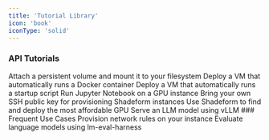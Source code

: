 ```yaml
---
title: 'Tutorial Library'
icon: 'book'
iconType: 'solid'
---
```

### API Tutorials
<Card title="Setup a Volume" icon="database" href="/guides/attachvolume">
  Attach a persistent volume and mount it to your filesystem
</Card>
<Card title="Run Docker Container" icon="docker" href="/guides/dockercontainers">
  Deploy a VM that automatically runs a Docker container
</Card>
<Card title="Run Startup Script" icon="scroll" href="/guides/startupscript">
  Deploy a VM that automatically runs a startup script
</Card>
<Card title="Run Jupyter Notebook" icon="planet-ringed" href="/guides/jupyter">
  Run Jupyter Notebook on a GPU instance
</Card>
<Card title="Bring Your Own SSH Keys" icon="key" href="/guides/sshkeys">
  Bring your own SSH public key for provisioning Shadeform instances
</Card>
<Card title="Find and Deploy the Most Affordable GPU" icon="dollar-sign" href="/guides/mostaffordablegpus">
  Use Shadeform to find and deploy the most affordable GPU
</Card>
<Card title="Serve LLM using vLLM" icon="microchip" href="/guides/vllm">
  Serve an LLM model using vLLM
</Card>
### Frequent Use Cases
<Card title="Setup Firewalls using UFW" icon="block-brick-fire" href="/guides/firewall">
  Provision network rules on your instance
</Card>
<Card title="Evaluate Language Models" icon="chart-simple" href="/guides/benchmark">
  Evaluate language models using lm-eval-harness
</Card>